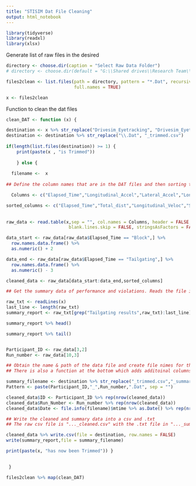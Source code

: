 ```yaml
---
title: "STISIM Dat File Cleaning"
output: html_notebook
---
```




```r
library(tidyverse)
library(readxl)
library(xlsx)
```

Generate list of raw files in the desired 

```r
directory <- choose.dir(caption = "Select Raw Data Folder")
# directory <- choose.dir(default = "G:\\Shared drives\\Research Team\\Projects", caption = "Select Raw Data Folder")

files2clean <- list.files(path = directory, pattern = "*.Dat", recursive = TRUE, 
                          full.names = TRUE)

x <- files2clean

```

Function to clean the dat files

```r
clean_DAT <- function (x) {

destination <- x %>% str_replace("Drivesim_Eyetracking", "Drivesim_Eyetracking/Cleaned")
destination <- destination %>% str_replace("\\.Dat", "_trimmed.csv")
    
if(length(list.files(destination)) >= 1) {
    print(paste(x , "is Trimmed"))
  
    } else {
    
  filename <-  x
  
## Define the column names that are in the DAT files and then sorting them in a more preferred order.

  Columns <- c("Elapsed_Time","Longitudinal_Accel","Lateral_Accel","Longitudinal_Veloc","Lateral_Veloc","Total_dist","Lateral_Lane_Pos","Vehic_curve","Road_Curve","Steering_angle","Throttle_input","Brake_input","Crashes_comp","Marker","Speed","Steering_count","Throttle_count","Brake_Count","System_Time","RT","Trigger_Number","Speed_Limit","Left_indicator","Right_Indicator", "Driving_Tickets")

sorted_columns <- c("Elapsed_Time","Total_dist","Longitudinal_Veloc","Speed","Longitudinal_Accel", "Lateral_Lane_Pos", "Lateral_Veloc", "Lateral_Accel", "Throttle_input", "Brake_input", "Steering_angle","Throttle_count", "Brake_Count", "Steering_count", "Left_indicator", "Right_Indicator","Vehic_curve","Road_Curve", "Speed_Limit","Driving_Tickets", "Trigger_Number", "Crashes_comp", "Marker", "RT","System_Time")
  
  
raw_data <- read.table(x,sep = "", col.names = Columns, header = FALSE, fill = TRUE,
                        blank.lines.skip = FALSE, stringsAsFactors = FALSE)

data_start <- raw_data[raw_data$Elapsed_Time == "Block",] %>% 
  row.names.data.frame() %>% 
  as.numeric() + 2

data_end <- raw_data[raw_data$Elapsed_Time == "Tailgating",] %>% 
  row.names.data.frame() %>% 
  as.numeric() - 3

cleaned_data <- raw_data[data_start:data_end,sorted_columns]

## Get the summary data of performance and violations. Reads the file into a character string format then select lines starting from the start of the summary data in the file to the end of the file. 

raw_txt <- readLines(x)
last_line <- length(raw_txt)
summary_report <- raw_txt[grep("Tailgating results",raw_txt):last_line]

summary_report %>% head()

summary_report %>% tail()


Participant_ID <- raw_data[3,2]
Run_number <- raw_data[10,3]

## Obtain the name & path of the data file and create file nimes for the cleaned data
## There is also a function at the bottom which adds additoinal columns for the particpant ## ID and the run number. 

summary_filename <- destination %>% str_replace("_trimmed.csv","_summary.txt")
Pattern <- paste(Participant_ID,"_",Run_number,".Dat", sep = "")

cleaned_data$ID <- Participant_ID %>% rep(nrow(cleaned_data))
cleaned_data$Run_Number <- Run_number %>% rep(nrow(cleaned_data))
cleaned_data$Date <- file.info(filename)$mtime %>% as.Date() %>% rep(nrow(cleaned_data))

## Write the cleaned and summary data into a csv and .txt 
## The raw csv file is "..._cleaned.csv" with the .txt file in "..._summary.txt" file.

cleaned_data %>% write.csv(file = destination, row.names = FALSE)
write(summary_report,file = summary_filename)

print(paste(x, "has now been Trimmed")) }

 
 }


```

```r
files2clean %>% map(clean_DAT)

```

